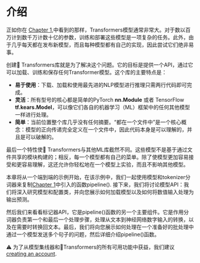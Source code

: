 # 介绍

正如你在 [Chapter 1](/course/chapter1),中看到的那样，Transformers模型通常非常大。对于数以百万计到数千万计数十亿的参数，训练和部署这些模型是一项复杂的任务。此外，由于几乎每天都在发布新模型，而且每种模型都有自己的实现，因此尝试它们绝非易事。

创建🤗 Transformers库就是为了解决这个问题。它的目标是提供一个API，通过它可以加载、训练和保存任何Transformer模型。这个库的主要特点是：
-  **易于使用**：下载、加载和使用最先进的NLP模型进行推理只需两行代码即可完成。
- **灵活**：所有型号的核心都是简单的PyTorch **nn.Module** 或者 TensorFlow **tf.kears.Model**，可以像它们各自的机器学习（ML）框架中的任何其他模型一样进行处理。
- **简单**：当前位置整个库几乎没有任何摘要。“都在一个文件中”是一个核心概念：模型的正向传递完全定义在一个文件中，因此代码本身是可以理解的，并且是可以破解的。

最后一个特性使🤗 Transformers与其他ML库截然不同。这些模型不是基于通过文件共享的模块构建的；相反，每一个模型都有自己的菜单。除了使模型更加容易接受和更容易理解，这还允许你轻松地在一个模型上实验，而且不影响其他模型。

本章将从一个端到端的示例开始，在该示例中，我们一起使用模型和tokenizer分词器来复制[Chapter 1](/course/chapter1)中引入的函数pipeline(). 接下来，我们将讨论模型API：我们将深入研究模型和配置类，并向您展示如何加载模型以及如何将数值输入处理为输出预测。

然后我们来看看标记器API，它是pipeline()函数的另一个主要组件。它是作用分词器负责第一个和最后一个处理步骤，处理从文本到神经网络数字输入的转换，以及在需要时转换回文本。最后，我们将向您展示如何处理在一个准备好的批处理中通过一个模型发送多个句子的问题，然后详细介绍pipeline()函数。

<Tip>
⚠️ 为了从模型集线器和🤗Transformers的所有可用功能中获益，我们建议<a href="https://huggingface.co/join">creating an account</a>.
</Tip>